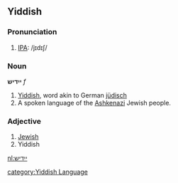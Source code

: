 ==Yiddish==
===Pronunciation===
#[[w:IPA|IPA]]: /jɪdɪʃ/
===Noun===
'''ייִדיש''' ''f''

#[[Yiddish]], word akin to German [[jüdisch]]
#A spoken language of the [[Ashkenazi]] Jewish people.

===Adjective===
#[[Jewish]]
#Yiddish

[[nl:ייִדיש]]

[[category:Yiddish Language]]